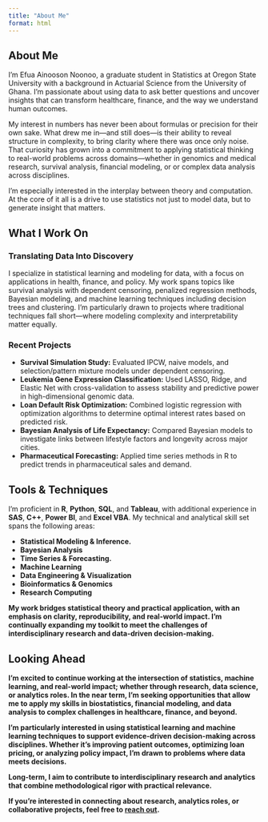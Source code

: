 ```yaml
---
title: "About Me"
format: html
---
```


<div class="about-container">

  <h2>About Me</h2>

  <p>
    I’m Efua Ainooson Noonoo, a graduate student in Statistics at Oregon State University with a background in Actuarial Science from the University of Ghana. I’m passionate about using data to ask better questions and uncover insights that can transform healthcare, finance, and the way we understand human outcomes.
  </p>

  <p>
    My interest in numbers has never been about formulas or precision for their own sake. What drew me in—and still does—is their ability to reveal structure in complexity, to bring clarity where there was once only noise. That curiosity has grown into a commitment to applying statistical thinking to real-world problems across domains—whether in genomics and medical research, survival analysis, financial modeling, or or complex data analysis across disciplines.
  </p>

  <p>
    I’m especially interested in the interplay between theory and computation. At the core of it all is a drive to use statistics not just to model data, but to generate insight that matters.
  </p>

</div>

<div class="about-container">

  <h2>What I Work On</h2>

  <h3>Translating Data Into Discovery</h3>
  <p>
    I specialize in statistical learning and modeling for data, with a focus on applications in health, finance, and policy. My work spans topics like survival analysis with dependent censoring, penalized regression methods, Bayesian modeling, and machine learning techniques including decision trees and clustering. I’m particularly drawn to projects where traditional techniques fall short—where modeling complexity and interpretability matter equally.
  </p>

  <h3>Recent Projects</h3>
  <ul>
    <li><strong>Survival Simulation Study:</strong> Evaluated IPCW, naive models, and selection/pattern mixture models under dependent censoring.</li>
    <li><strong>Leukemia Gene Expression Classification:</strong> Used LASSO, Ridge, and Elastic Net with cross-validation to assess stability and predictive power in high-dimensional genomic data.</li>
    <li><strong>Loan Default Risk Optimization:</strong> Combined logistic regression with optimization algorithms to determine optimal interest rates based on predicted risk.</li>
    <li><strong>Bayesian Analysis of Life Expectancy:</strong> Compared Bayesian models to investigate links between lifestyle factors and longevity across major cities.</li>
    <li><strong>Pharmaceutical Forecasting:</strong> Applied time series methods in R to predict trends in pharmaceutical sales and demand.</li>
  </ul>

</div>

<div class="about-container">

  <h2>Tools & Techniques</h2>

  <p>
    I’m proficient in <strong>R</strong>, <strong>Python</strong>, <strong>SQL</strong>, and <strong>Tableau</strong>, with additional experience in <strong>SAS</strong>, <strong>C++</strong>, <strong>Power BI</strong>, and <strong>Excel VBA</strong>. My technical and analytical skill set spans the following areas:
  </p>

  <ul>
    <li><strong>Statistical Modeling & Inference.</li>
    <li><strong>Bayesian Analysis</li>
    <li><strong>Time Series & Forecasting.</li>
    <li><strong>Machine Learning</li>
    <li><strong>Data Engineering & Visualization</li>
    <li><strong>Bioinformatics & Genomics</li>
    <li><strong>Research Computing</li>
  </ul>

  <p>
    My work bridges statistical theory and practical application, with an emphasis on clarity, reproducibility, and real-world impact. I’m continually expanding my toolkit to meet the challenges of interdisciplinary research and data-driven decision-making.
  </p>

</div>

<div class="about-container">

  <h2>Looking Ahead</h2>

  <p>
    I’m excited to continue working at the intersection of statistics, machine learning, and real-world impact; whether through research, data science, or analytics roles. In the near term, I’m seeking opportunities that allow me to apply my skills in biostatistics, financial modeling, and data analysis to complex challenges in healthcare, finance, and beyond.
  </p>

  <p>
    I’m particularly interested in using statistical learning and machine learning techniques to support evidence-driven decision-making across disciplines. Whether it’s improving patient outcomes, optimizing loan pricing, or analyzing policy impact, I’m drawn to problems where data meets decisions.
  </p>

  <p>
    Long-term, I aim to contribute to interdisciplinary research and analytics that combine methodological rigor with practical relevance.
  </p>

  <p>
    If you’re interested in connecting about research, analytics roles, or collaborative projects, feel free to <a href="/#contact">reach out</a>.
  </p>

</div>
